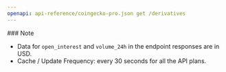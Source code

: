 ```yaml
---
openapi: api-reference/coingecko-pro.json get /derivatives
---
```


<Note>
  ### Note

  - Data for `open_interest` and `volume_24h` in the endpoint responses are in USD.
  - Cache / Update Frequency: every 30 seconds for all the API plans.
</Note>